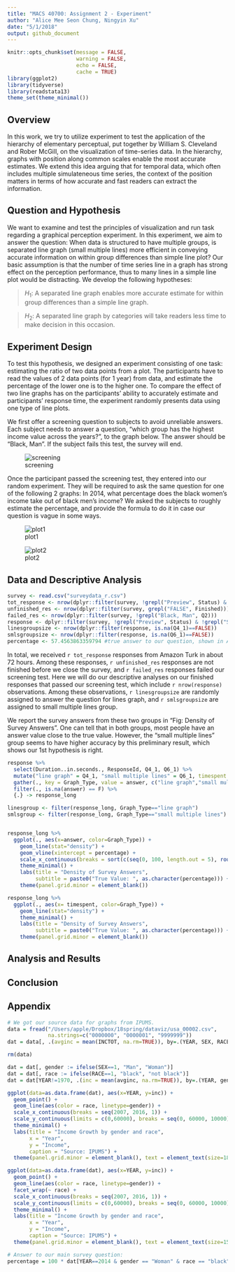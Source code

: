 ```yaml
---
title: "MACS 40700: Assignment 2 - Experiment"
author: "Alice Mee Seon Chung, Ningyin Xu"
date: "5/1/2018"
output: github_document
---
```


```r
knitr::opts_chunk$set(message = FALSE,
                      warning = FALSE,
                      echo = FALSE,
                      cache = TRUE)
library(ggplot2)
library(tidyverse)
library(readstata13)
theme_set(theme_minimal())
```

## Overview
In this work, we try to utilize experiment to test the application of the hierarchy of elementary perceptual, put together by William S. Cleveland and Rober McGill, on the visualization of time-series data. In the hierarchy, graphs with position along common scales enable the most accurate estimates. We extend this idea arguing that for temporal data, which often includes multiple simulateneous time series, the context of the position matters in terms of how accurate and fast readers can extract the information.

## Question and Hypothesis
We want to examine and test the principles of visualization and run task regarding a graphical perception experiment. In this experiment, we aim to answer the question: When data is structured to have multiple groups, is separated line graph (small multiple lines) more efficient in conveying accurate information on within group differences than simple line plot? Our basic assumption is that the number of time series line in a graph has strong effect on the perception performance, thus to many lines in a simple line plot would be distracting. We develop the following hypotheses:

> $H_1$: A separated line graph enables more accurate estimate for within group differences than a simple line graph.

> $H_2$: A separated line graph by categories will take readers less time to make decision in this occasion. 

## Experiment Design
To test this hypothesis, we designed an experiment consisting of one task: estimating the ratio of two data points from a plot. The participants have to read the values of 2 data points (for 1 year) from data, and estimate the percentage of the lower one is to the higher one. To compare the effect of two line graphs has on the participants' ability to accurately estimate and participants' response time, the experiment randomly presents data using one type of line plots.

We first offer a screening question to subjects to avoid unreliable answers. Each subject needs to answer a question, "which group has the highest income value across the years?", to the graph below. The answer should be "Black, Man". If the subject fails this test, the survey will end.

![screening](image/4linegraph.png)

Once the participant passed the screening test, they entered into our random experiment. They will be required to ask the same question for one of the following 2 graphs: In 2014, what percentage does the black women's income take out of black men's income? We asked the subjects to roughly estimate the percentage, and provide the formula to do it in case our question is vague in some ways. 

![plot1](image/4linegraph.png)

![plot2](image/separatedline.png)

## Data and Descriptive Analysis
```r
survey <- read.csv("surveydata_r.csv")
tot_response <- nrow(dplyr::filter(survey, !grepl("Preview", Status) & !grepl("Spam", Status)))
unfinished_res <- nrow(dplyr::filter(survey, grepl("FALSE", Finished)))
failed_res <- nrow(dplyr::filter(survey, !grepl("Black, Man", Q2)))
response <- dplyr::filter(survey, !grepl("Preview", Status) & !grepl("Spam", Status) & grepl("TRUE", Finished) & grepl("Black, Man", Q2) & !grepl("Not Black, Man", Q2))
linesgroupsize <- nrow(dplyr::filter(response, is.na(Q4_1)==FALSE))
smlsgroupsize <- nrow(dplyr::filter(response, is.na(Q6_1)==FALSE))
percentage <- 57.4563863359794 #true answer to our question, shown in Appendix
```

In total, we received `r tot_response` responses from Amazon Turk in about 72 hours. Among these responses, `r unfinished_res` responses are not finished before we close the survey, and `r failed_res` responses failed our screening test. Here we will do our descriptive analyses on our finished responses that passed our screening test, which include `r nrow(response)` observations. Among these observations, `r linesgroupsize` are randomly assigned to answer the question for lines graph, and `r smlsgroupsize` are assigned to small multiple lines group.

We report the survey answers from these two groups in "Fig: Density of Survey Answers". One can tell that in both groups, most people have an answer value close to the true value. However, the "small multiple lines" group seems to have higher accuracy by this preliminary result, which shows our 1st hypothesis is right.

```r
response %>% 
  select(Duration..in.seconds., ResponseId, Q4_1, Q6_1) %>%
  mutate("line graph" = Q4_1, "small multiple lines" = Q6_1, timespent = Duration..in.seconds.) %>%
  gather(., key = Graph_Type, value = answer, c("line graph","small multiple lines"), factor_key = TRUE) %>%
  filter(., is.na(answer) == F) %>%
  {.} -> response_long

linesgroup <- filter(response_long, Graph_Type=="line graph")
smlsgroup <- filter(response_long, Graph_Type=="small multiple lines")


response_long %>%
  ggplot(., aes(x=answer, color=Graph_Type)) +
    geom_line(stat="density") +
    geom_vline(xintercept = percentage) +
    scale_x_continuous(breaks = sort(c(seq(0, 100, length.out = 5), round(percentage,1)))) +
    theme_minimal() +
    labs(title = "Density of Survey Answers",
         subtitle = paste0("True Value: ", as.character(percentage))) +
    theme(panel.grid.minor = element_blank())
```


```r
response_long %>%
  ggplot(., aes(x= timespent, color=Graph_Type)) +
    geom_line(stat="density") +
    theme_minimal() +
    labs(title = "Density of Survey Answers",
         subtitle = paste0("True Value: ", as.character(percentage))) +
    theme(panel.grid.minor = element_blank())
```
## Analysis and Results


## Conclusion


## Appendix
```r
# We got our source data for graphs from IPUMS.
data = fread("/Users/apple/Dropbox/18spring/dataviz/usa_00002.csv", 
             na.strings=c("0000000", "0000001", "9999999"))
dat = data[, .(avginc = mean(INCTOT, na.rm=TRUE)), by=.(YEAR, SEX, RACE)]

rm(data)

dat = dat[, gender := ifelse(SEX==1, "Man", "Woman")]
dat = dat[, race := ifelse(RACE==1, "black", "not black")]
dat = dat[YEAR!=1970, .(inc = mean(avginc, na.rm=TRUE)), by=.(YEAR, gender, race)]

ggplot(data=as.data.frame(dat), aes(x=YEAR, y=inc)) +
  geom_point() + 
  geom_line(aes(color = race, linetype=gender)) +
  scale_x_continuous(breaks = seq(2007, 2016, 1)) +
  scale_y_continuous(limits = c(0,60000), breaks = seq(0, 60000, 10000)) +
  theme_minimal() +
  labs(title = "Income Growth by gender and race",
       x = "Year",
       y = "Income",
       caption = "Source: IPUMS") +
  theme(panel.grid.minor = element_blank(), text = element_text(size=18))

ggplot(data=as.data.frame(dat), aes(x=YEAR, y=inc)) +
  geom_point() + 
  geom_line(aes(color = race, linetype=gender)) +
  facet_wrap(~ race) +
  scale_x_continuous(breaks = seq(2007, 2016, 1)) +
  scale_y_continuous(limits = c(0,60000), breaks = seq(0, 60000, 10000)) +
  theme_minimal() +
  labs(title = "Income Growth by gender and race",
       x = "Year",
       y = "Income",
       caption = "Source: IPUMS") +
  theme(panel.grid.minor = element_blank(), text = element_text(size=15), panel.spacing = unit(2, "lines"))

# Answer to our main survey question:
percentage = 100 * dat[YEAR==2014 & gender == "Woman" & race == "black", inc] / dat[YEAR==2014 & gender == "Man" & race == "black", inc]
```